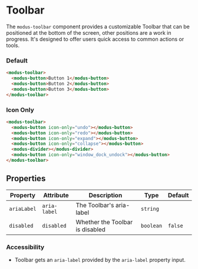 
# Toolbar

The `modus-toolbar` component provides a customizable Toolbar that can be positioned at the bottom of the screen, other positions are a work in progress. It's designed to offer users quick access to common actions or tools.

### Default

<Story id="components-toolbar--default" height="100px" />

```html
<modus-toolbar>
  <modus-button>Button 1</modus-button>
  <modus-button>Button 2</modus-button>
  <modus-button>Button 3</modus-button>
</modus-toolbar>
```

### Icon Only

<Story id="components-toolbar--icon-only" height="100px" />

```html
<modus-toolbar>
  <modus-button icon-only="undo"></modus-button>
  <modus-button icon-only="redo"></modus-button>
  <modus-button icon-only="expand"></modus-button>
  <modus-button icon-only="collapse"></modus-button>
  <modus-divider></modus-divider>
  <modus-button icon-only="window_dock_undock"></modus-button>
</modus-toolbar>
```

## Properties

| Property   | Attribute    | Description                                        | Type      | Default         |
|------------|--------------|----------------------------------------------------|-----------|-----------------|
| `ariaLabel`| `aria-label` | The Toolbar's aria-label                  | `string`  |                 |
| `disabled` | `disabled`   | Whether the Toolbar is disabled           | `boolean` | `false`         |

### Accessibility

- Toolbar gets an `aria-label` provided by the `aria-label` property input.


